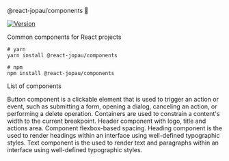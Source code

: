 
<Meta title="About" />

<SBTitle>@react-jopau/components 👋</SBTitle>
<p>
  <a href="https://www.npmjs.com/package/@react-jopau/components" target="_blank" rel="noreferrer">
    <img alt="Version" src="https://img.shields.io/npm/v/@react-jopau/components.svg" />
  </a>
</p>

<SBDescription>Common components for React projects</SBDescription>

```shell dark
# yarn
yarn install @react-jopau/components

# npm
npm install @react-jopau/components
```

<SBSubTitle>List of components</SBSubTitle>

<ThemeProvider config={getThemeStored()}>
  <div className="!my-10 grid grid-cols-3 gap-5">

[//]: # 'AUTO-GENERATED-CONTENT:START'

<SBCard title="Button" kind="components-forms-button">
  Button component is a clickable element that is used to trigger an action or event, such as
  submitting a form, opening a dialog, canceling an action, or performing a delete operation.
</SBCard>
<SBCard title="Container" kind="components-layout-container">
  Containers are used to constrain a content's width to the current breakpoint.
</SBCard>
<SBCard title="Header" kind="components-layout-header">
  Header component with logo, title and actions area.
</SBCard>
<SBCard title="Space" kind="components-layout-space">
  Component flexbox-based spacing.
</SBCard>
<SBCard title="Heading" kind="components-typography-heading">
  Heading component is the used to render headings within an interface using well-defined
  typographic styles.
</SBCard>
<SBCard title="Text" kind="components-typography-text">
  Text component is the used to render text and paragraphs within an interface using well-defined
  typographic styles.
</SBCard>

[//]: # 'AUTO-GENERATED-CONTENT:END'

  </div>
</ThemeProvider>
